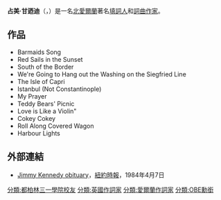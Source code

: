 {{noteTA
|G1=PP
|G2=UK Places
}}
{{Other people}}
{{Expand|time=2016-03-31T09:59:19+00:00}}
{{Unreferenced|time=2016-03-31T15:14:28+00:00}}
{{Infobox person
| 前綴尊稱   = 
| 姓名       = 占美·甘迺迪
| 後綴尊稱   = 
| 圖像       = 
| 圖像大小   = 
| 圖像替代   = 
| 圖像說明   = 
| 原文名     = Jimmy Kennedy
| 語系       = 
| 讀音       = 
| 羅馬拼音   = 
| 英文名     = 
| 字         = 
| 號         = 
| 本名       = 
| 性別       = 男性
| 別名       = 
| 出生名     = 
| 出生日期   = {{Birth date|1902|7|20}}
| 出生地點   = {{flag|UKGBI}}[[北愛爾蘭|北愛爾蘭]][[蒂龍郡|蒂龍郡]][[奧馬|奧馬]]
| 受洗       = 
| 失蹤日期   = 
| 失蹤地點   = 
| 失蹤情況   = 
| 逝世日期   = {{Death date and age|1984|4|6|1902|7|20}}
| 逝世地點   = {{flag|UK}}[[英格蘭|英格蘭]][[告羅士打郡|告羅士打郡]][[車特咸|車特咸]]
| 死因       = 
| 遺體發現地 = 
| 墓地       = {{flag|UK}}[[英格蘭|英格蘭]][[森麻實郡|森麻實郡]][[湯頓|湯頓]]
| 墓地坐標   = 
| 紀念建築   = 
| 居住地     = 
| 國籍       = {{UK}}
| 籍貫       = 
| 家鄉       = 
| 民族       = 
| 語言       = [[英語|英語]]
| 政黨       = 
| 政治運動   = 
| 公民權     = 
| 教育程度   = 
| 母校       = 
| 職業       = [[填詞人|填詞人]]<br />[[詞曲作家|詞曲作家]]
| 活躍時期   = 
| 年代       = 
| 僱主       = 
| 組織       = 
| 機構       = 
| 知名原因   = 
| 研究領域   = 
| 知名作品   = 
| 風格       = 
| 薪金       = 
| 淨資產     = 
| 身高       = 
| 體重       = 
| 髮色       = 
| 瞳色       = 
| 三圍       = 
| 電視節目   = 
| 頭銜       = 
| 頭銜時期   = 
| 前任       = 
| 繼任       = 
| 競爭者     = 
| 董事會     = 
| 宗教信仰   = 
| 宗派       = 
| 刑事起訴   = 
| 刑事處罰   = 
| 刑事狀況   = 
| 配偶       = 
| 伴侶       = 
| 兒女       = 
| 父母       = 
| 親屬       = 
| 呼號       = 
| 獲獎       = [[艾弗·諾韋洛獎|艾弗·諾韋洛獎]]<br />[[阿爾斯特大學|阿爾斯特大學]][[名譽學位|名譽學位]]
| 網站       = 
| module     = 
| module2    = 
| module3    = 
| module4    = 
| module5    = 
| module6    = 
| 受影響於   = 
| 影響於     = 
| 簽名       = 
| 簽名大小   = 
| 簽名替代   = 
| 腳註       = 
}}
'''占美·甘迺迪'''{{OBE}}（{{lang-en|'''Jimmy Kennedy'''}}，{{bd|1902年|7月20日|1984年|4月6日}}）是一名[[北愛爾蘭|北愛爾蘭]]著名[[填詞人|填詞人]]和[[詞曲作家|詞曲作家]]。

== 作品 ==
* Barmaids Song
* Red Sails in the Sunset
* South of the Border
* We're Going to Hang out the Washing on the Siegfried Line
* The Isle of Capri
* Istanbul (Not Constantinople)
* My Prayer
* Teddy Bears' Picnic
* Love is Like a Violin"
* Cokey Cokey
* Roll Along Covered Wagon
* Harbour Lights

== 外部連結 ==
{{Wikiquote}}
* [http://query.nytimes.com/gst/fullpage.html?res=9D00E3D91638F934A35757C0A962948260 Jimmy Kennedy obituary]，[[紐約時報|紐約時報]]，1984年4月7日

{{Authority control}}

{{DEFAULTSORT:Kennedy, Jimmy}}
[[分類:都柏林三一學院校友|分類:都柏林三一學院校友]]
[[分類:英國作詞家|分類:英國作詞家]]
[[分類:愛爾蘭作詞家|分類:愛爾蘭作詞家]]
[[分類:OBE勳銜|分類:OBE勳銜]]